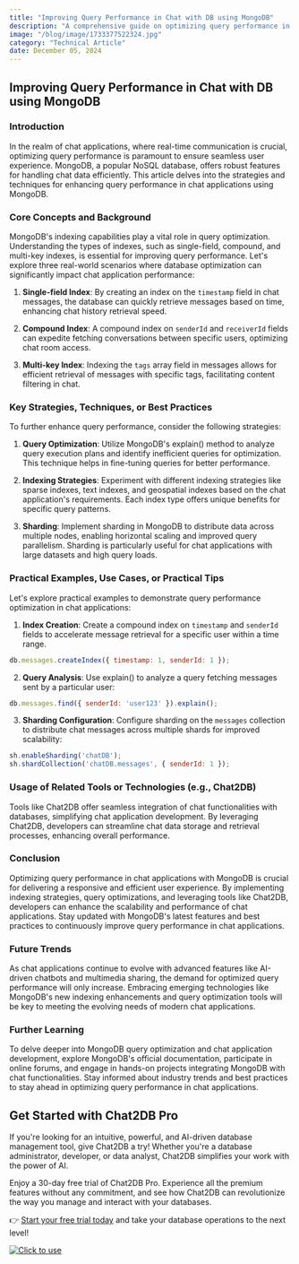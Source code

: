 ```yaml
---
title: "Improving Query Performance in Chat with DB using MongoDB"
description: "A comprehensive guide on optimizing query performance in chat applications with MongoDB, covering key concepts, strategies, practical examples, and tool usage."
image: "/blog/image/1733377522324.jpg"
category: "Technical Article"
date: December 05, 2024
---
```


## Improving Query Performance in Chat with DB using MongoDB

### Introduction

In the realm of chat applications, where real-time communication is crucial, optimizing query performance is paramount to ensure seamless user experience. MongoDB, a popular NoSQL database, offers robust features for handling chat data efficiently. This article delves into the strategies and techniques for enhancing query performance in chat applications using MongoDB.

### Core Concepts and Background

MongoDB's indexing capabilities play a vital role in query optimization. Understanding the types of indexes, such as single-field, compound, and multi-key indexes, is essential for improving query performance. Let's explore three real-world scenarios where database optimization can significantly impact chat application performance:

1. **Single-field Index**: By creating an index on the `timestamp` field in chat messages, the database can quickly retrieve messages based on time, enhancing chat history retrieval speed.

2. **Compound Index**: A compound index on `senderId` and `receiverId` fields can expedite fetching conversations between specific users, optimizing chat room access.

3. **Multi-key Index**: Indexing the `tags` array field in messages allows for efficient retrieval of messages with specific tags, facilitating content filtering in chat.

### Key Strategies, Techniques, or Best Practices

To further enhance query performance, consider the following strategies:

1. **Query Optimization**: Utilize MongoDB's explain() method to analyze query execution plans and identify inefficient queries for optimization. This technique helps in fine-tuning queries for better performance.

2. **Indexing Strategies**: Experiment with different indexing strategies like sparse indexes, text indexes, and geospatial indexes based on the chat application's requirements. Each index type offers unique benefits for specific query patterns.

3. **Sharding**: Implement sharding in MongoDB to distribute data across multiple nodes, enabling horizontal scaling and improved query parallelism. Sharding is particularly useful for chat applications with large datasets and high query loads.

### Practical Examples, Use Cases, or Practical Tips

Let's explore practical examples to demonstrate query performance optimization in chat applications:

1. **Index Creation**: Create a compound index on `timestamp` and `senderId` fields to accelerate message retrieval for a specific user within a time range.

```javascript
db.messages.createIndex({ timestamp: 1, senderId: 1 });
```

2. **Query Analysis**: Use explain() to analyze a query fetching messages sent by a particular user:

```javascript
db.messages.find({ senderId: 'user123' }).explain();
```

3. **Sharding Configuration**: Configure sharding on the `messages` collection to distribute chat messages across multiple shards for improved scalability:

```javascript
sh.enableSharding('chatDB');
sh.shardCollection('chatDB.messages', { senderId: 1 });
```

### Usage of Related Tools or Technologies (e.g., Chat2DB)

Tools like Chat2DB offer seamless integration of chat functionalities with databases, simplifying chat application development. By leveraging Chat2DB, developers can streamline chat data storage and retrieval processes, enhancing overall performance.

### Conclusion

Optimizing query performance in chat applications with MongoDB is crucial for delivering a responsive and efficient user experience. By implementing indexing strategies, query optimizations, and leveraging tools like Chat2DB, developers can enhance the scalability and performance of chat applications. Stay updated with MongoDB's latest features and best practices to continuously improve query performance in chat applications.

### Future Trends

As chat applications continue to evolve with advanced features like AI-driven chatbots and multimedia sharing, the demand for optimized query performance will only increase. Embracing emerging technologies like MongoDB's new indexing enhancements and query optimization tools will be key to meeting the evolving needs of modern chat applications.

### Further Learning

To delve deeper into MongoDB query optimization and chat application development, explore MongoDB's official documentation, participate in online forums, and engage in hands-on projects integrating MongoDB with chat functionalities. Stay informed about industry trends and best practices to stay ahead in optimizing query performance in chat applications.

## Get Started with Chat2DB Pro

If you're looking for an intuitive, powerful, and AI-driven database management tool, give Chat2DB a try! Whether you're a database administrator, developer, or data analyst, Chat2DB simplifies your work with the power of AI.

Enjoy a 30-day free trial of Chat2DB Pro. Experience all the premium features without any commitment, and see how Chat2DB can revolutionize the way you manage and interact with your databases.

👉 [Start your free trial today](https://chat2db.ai/pricing) and take your database operations to the next level!


[![Click to use](/image/blog/bg/chat2db.jpg)](https://app.chat2db-ai.com/)
